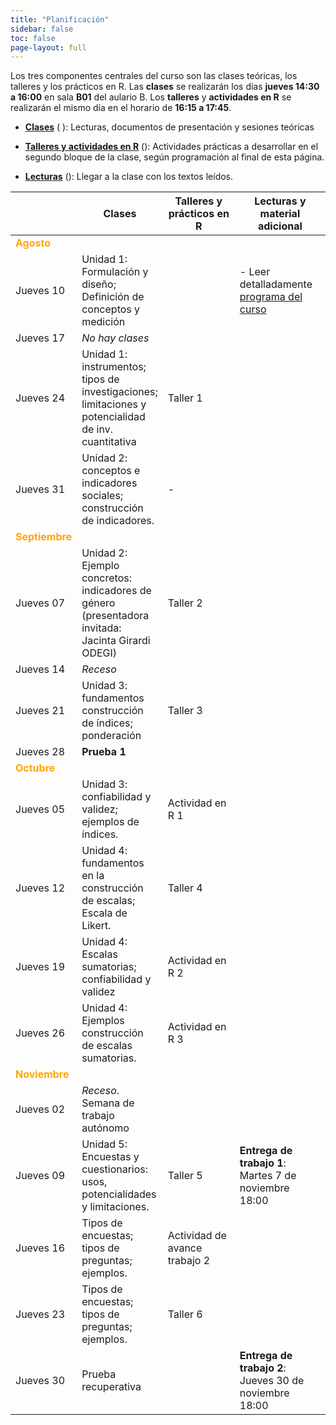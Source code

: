 ```yaml
---
title: "Planificación"
sidebar: false
toc: false
page-layout: full
---
```


Los tres componentes centrales del curso son las clases teóricas, los talleres y los prácticos en R. Las **clases** se realizarán los días **jueves 14:30 a 16:00** en sala **B01** del aulario B. Los **talleres** y **actividades en R** se realizarán el mismo día en el horario de **16:15 a 17:45**.


- [**Clases**]() (<i class="fas fa-chalkboard-teacher"></i> ): Lecturas, documentos de presentación y sesiones teóricas

- [**Talleres y actividades en R**]() (<i class="fas fa-user-edit"></i>): Actividades prácticas a desarrollar en el segundo bloque de la clase, según programación al final de esta página.

- [**Lecturas**]() (<i class="fas fa-book-reader"></i>): Llegar a la clase con los textos leídos.



| |<i class="fas fa-chalkboard-teacher"></i>  Clases  |  <i class="fas fa-user-edit"></i>  Talleres y prácticos en R | <i class="fas fa-book-reader"></i> Lecturas y material adicional
-----|----|-----------|-----------
<font color="orange"> **Agosto** </font> |   |   |
Jueves 10 | Unidad 1: Formulación y diseño; Definición de conceptos y medición|  | - Leer detalladamente [programa del curso](syllabus.html)
Jueves 17 | *No hay clases* | | 
Jueves 24 | Unidad 1: instrumentos; tipos de investigaciones; limitaciones y potencialidad de inv. cuantitativa  | Taller 1 | 
Jueves 31 | Unidad 2: conceptos e indicadores sociales; construcción de indicadores.  | -  | 
<font color="orange"> **Septiembre** </font> |   |   |
Jueves 07 | Unidad 2: Ejemplo concretos: indicadores de género (presentadora invitada: Jacinta Girardi ODEGI) | Taller 2  |
Jueves 14 | *Receso*  |   |
Jueves 21 | Unidad 3: fundamentos construcción de índices; ponderación | Taller 3 |
Jueves 28 | **Prueba 1** |   |
<font color="orange"> **Octubre** </font> |   |   |
Jueves 05 | Unidad 3: confiabilidad y validez; ejemplos de índices.  | Actividad en R 1 |
Jueves 12 | Unidad 4: fundamentos en la construcción de escalas; Escala de Likert. | Taller 4  | 
Jueves 19 | Unidad 4: Escalas sumatorias; confiabilidad y validez | Actividad en R 2  | 
Jueves 26 | Unidad 4: Ejemplos construcción de escalas sumatorias. | Actividad en R 3  |
<font color="orange"> **Noviembre** </font> |   |   |
Jueves 02 | *Receso*. Semana de trabajo autónomo | |  |
Jueves 09 | Unidad 5: Encuestas y cuestionarios: usos, potencialidades y limitaciones.  | Taller 5  | **Entrega de trabajo 1**: Martes 7 de noviembre 18:00
Jueves 16 | Tipos de encuestas; tipos de preguntas; ejemplos.  | Actividad de avance trabajo 2  | 
Jueves 23 | Tipos de encuestas; tipos de preguntas; ejemplos.  |  Taller 6 | 
Jueves 30 | Prueba recuperativa   |   | **Entrega de trabajo 2**: Jueves 30 de noviembre 18:00

